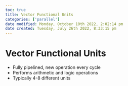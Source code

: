 ```yaml
---
toc: true
title: Vector Functional Units
categories: ['parallel']
date modified: Monday, October 10th 2022, 2:02:14 pm
date created: Tuesday, July 26th 2022, 8:33:15 pm
---
```


# Vector Functional Units
- Fully pipelined, new operation every cycle
- Performs arithmetic and logic operations
- Typically 4-8 different units



